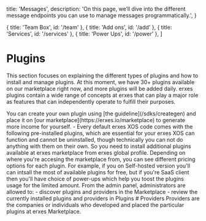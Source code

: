   title: 'Messages',
  description:
    'On this page, we’ll dive into the different message endpoints you can use to manage messages programmatically.',
}

  { title: 'Team Box', id: '/team' },
  { title: 'Add ons', id: '/add' },
  { title: 'Services', id: '/services' },
  { title: 'Power Ups', id: '/power' },
]

# Plugins

This section focuses on explaining the different types of plugins and how to install and manage plugins. At this moment, we have 30+ plugins available on our marketplace right now, and more plugins will be added daily. erxes plugins contain a wide range of concepts at erxes that can play a major role as features that can independently operate to fulfill their purposes.

<Note>
You can create your own plugin using [the guideline](/sdks/creategen) and place it on [our marketplace](https://erxes.io/marketplace) to generate more income for yourself.
</Note>
- Every default erxes XOS code comes with the following pre-installed plugins, which are essential for your erxes XOS can function and cannot be uninstalled, though technically you can not do anything with them on their own. So you need to install additional plugins available at erxes marketplace from erxes global profile.
<Note>
Depending on where you're accesing the marketplace from, you can see different pricing options for each plugin. For example, if you on Self-hosted version you'll can intsall the most of available plugins for free, but if you're SaaS client then you'll have choice of power-ups which help you toost the plugins usage for the limited amount.
</Note>
From the admin panel, administrators are allowed to:
- discover plugins and providers in the Marketplace
- review the currently installed plugins and providers in Plugins
# Providers
Providers are the companies or individuals who developed and placed the particular plugins at erxes Marketplace.
